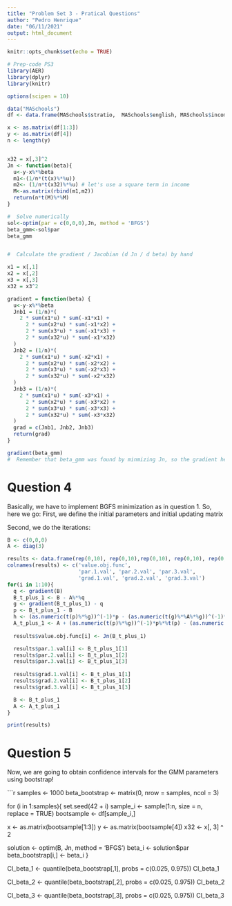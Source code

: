 ```yaml
---
title: "Problem Set 3 - Pratical Questions"
author: "Pedro Henrique"
date: "06/11/2021"
output: html_document
---
```


```r
knitr::opts_chunk$set(echo = TRUE)

# Prep-code PS3
library(AER)
library(dplyr)
library(knitr)

options(scipen = 10)

data("MASchools")
df <- data.frame(MASchools$stratio,  MASchools$english, MASchools$income, MASchools$score4)

x <- as.matrix(df[1:3])
y <- as.matrix(df[4])
n <- length(y)


x32 = x[,3]^2
Jn <- function(beta){
  u<-y-x%*%beta
  m1<-(1/n*(t(x)%*%u))
  m2<- (1/n*t(x32)%*%u) # let's use a square term in income
  M<-as.matrix(rbind(m1,m2))
  return(n*t(M)%*%M)
}

#  Solve numerically
sol<-optim(par = c(0,0,0),Jn, method = 'BFGS')
beta_gmm<-sol$par
beta_gmm


#  Calculate the gradient / Jacobian (d Jn / d beta) by hand

x1 = x[,1]
x2 = x[,2]
x3 = x[,3]
x32 = x3^2

gradient = function(beta) {
  u<-y-x%*%beta
  Jnb1 = (1/n)*(
    2 * sum(x1*u) * sum(-x1*x1) +
      2 * sum(x2*u) * sum(-x1*x2) +
      2 * sum(x3*u) * sum(-x1*x3) +
      2 * sum(x32*u) * sum(-x1*x32)
  )
  Jnb2 = (1/n)*(
    2 * sum(x1*u) * sum(-x2*x1) +
      2 * sum(x2*u) * sum(-x2*x2) +
      2 * sum(x3*u) * sum(-x2*x3) +
      2 * sum(x32*u) * sum(-x2*x32)
  )
  Jnb3 = (1/n)*(
    2 * sum(x1*u) * sum(-x3*x1) +
      2 * sum(x2*u) * sum(-x3*x2) +
      2 * sum(x3*u) * sum(-x3*x3) +
      2 * sum(x32*u) * sum(-x3*x32)
  )
  grad = c(Jnb1, Jnb2, Jnb3)
  return(grad)
}

gradient(beta_gmm)
#  Remember that beta_gmm was found by minmizing Jn, so the gradient here should be near zero
```
# Question 4
Basically, we have to implement BGFS minimization as in question 1. So, here we go:
First, we define the initial parameters and initial updating matrix 

Second, we do the iterations:
```r
B <- c(0,0,0)
A <- diag(3)

results <- data.frame(rep(0,10), rep(0,10),rep(0,10), rep(0,10), rep(0,10), rep(0,10),rep(0,10))
colnames(results) <- c('value.obj.func', 
                       'par.1.val', 'par.2.val', 'par.3.val',
                       'grad.1.val', 'grad.2.val', 'grad.3.val')
for(i in 1:10){
  q <- gradient(B)
  B_t_plus_1 <- B - A%*%q
  g <- gradient(B_t_plus_1) - q
  p <- B_t_plus_1 - B
  h <- (as.numeric(t(p)%*%g))^(-1)*p - (as.numeric(t(g)%*%A%*%g))^(-1)*A%*%g
  A_t_plus_1 <- A + (as.numeric(t(p)%*%g))^(-1)*p%*%t(p) - (as.numeric(t(g)%*%A%*%g))^(-1)*A%*%g%*%t(A%*%g) + as.numeric(t(g)%*%A%*%g)*h%*%t(h)
  
  results$value.obj.func[i] <- Jn(B_t_plus_1)

  results$par.1.val[i] <- B_t_plus_1[1]
  results$par.2.val[i] <- B_t_plus_1[2]
  results$par.3.val[i] <- B_t_plus_1[3]
  
  results$grad.1.val[i] <- B_t_plus_1[1]
  results$grad.2.val[i] <- B_t_plus_1[2]
  results$grad.3.val[i] <- B_t_plus_1[3]

  B <- B_t_plus_1
  A <- A_t_plus_1
}

print(results)
```

# Question 5
Now, we are going to obtain confidence intervals for the GMM parameters using bootstrap! 

```r
samples <- 1000
beta_bootstrap <- matrix(0, nrow = samples, ncol = 3)

for (i in 1:samples){
  set.seed(42 + i)
  sample_i <- sample(1:n, size = n, replace = TRUE)
  bootsample <- df[sample_i,]
  
  x <- as.matrix(bootsample[1:3])
  y <- as.matrix(bootsample[4])
  x32 <- x[, 3] ^ 2
  
  solution <- optim(B, Jn, method = 'BFGS')
  beta_i <- solution$par
  beta_bootstrap[i,] <- beta_i
}

CI_beta_1 <- quantile(beta_bootstrap[,1], probs = c(0.025, 0.975))
CI_beta_1

CI_beta_2 <- quantile(beta_bootstrap[,2], probs = c(0.025, 0.975))
CI_beta_2

CI_beta_3 <- quantile(beta_bootstrap[,3], probs = c(0.025, 0.975))
CI_beta_3





